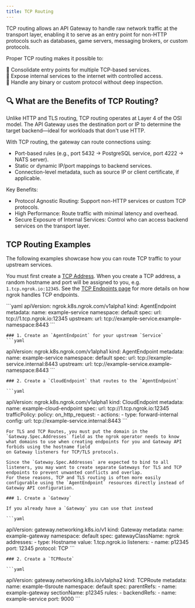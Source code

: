 ```yaml
---
title: TCP Routing
---
```



TCP routing allows an API Gateway to handle raw network traffic at the transport layer, enabling it to serve as an entry point for non-HTTP protocols such as databases, game servers, messaging brokers, or custom protocols.

Proper TCP routing makes it possible to:

🔁 Consolidate entry points for multiple TCP-based services. <br /> 
📡 Expose internal services to the internet with controlled access. <br /> 
🔌 Handle any binary or custom protocol without deep inspection. <br />

## 🔍 What are the Benefits of TCP Routing?

Unlike HTTP and TLS routing, TCP routing operates at Layer 4 of the OSI model. 
The API Gateway uses the destination port or IP to determine the target backend—ideal for workloads that don't use HTTP.

With TCP routing, the gateway can route connections using:

- Port-based rules (e.g., port 5432 → PostgreSQL service, port 4222 → NATS server).
- Static or dynamic IP/port mappings to backend services.
- Connection-level metadata, such as source IP or client certificate, if applicable.

Key Benefits:

- Protocol Agnostic Routing: Support non-HTTP services or custom TCP protocols.
- High Performance: Route traffic with minimal latency and overhead.
- Secure Exposure of Internal Services: Control who can access backend services on the transport layer.

## TCP Routing Examples

The following examples showcase how you can route TCP traffic to your upstream services.

You must first create a [TCP Address](/docs/universal-gateway/tcp-addresses/). 
When you create a TCP address, a random hostname and port will be assigned to you, e.g. `1.tcp.ngrok.io:12345`.
See the [TCP Endpoints page](/docs/universal-gateway/tcp/) for more details on how ngrok handles TCP endpoints.

<Tabs groupId="kind" queryString="kind">
	<TabItem value="agentendpoint" label="AgentEndpoint">
	```yaml
  apiVersion: ngrok.k8s.ngrok.com/v1alpha1
  kind: AgentEndpoint
  metadata:
    name: example-service
    namespace: default
  spec:
    url: tcp://1.tcp.ngrok.io:12345
    upstream:
      url: tcp://example-service.example-namespace:8443
	```
	</TabItem>
	<TabItem value="endpoints" label="CloudEndpoint with AgentEndpoint">

	### 1. Create an `AgentEndpoint` for your upstream `Service`
	```yaml
  apiVersion: ngrok.k8s.ngrok.com/v1alpha1
  kind: AgentEndpoint
  metadata:
    name: example-service
    namespace: default
  spec:
    url: tcp://example-service.internal:8443
    upstream:
      url: tcp://example-service.example-namespace:8443
	```

	### 2. Create a `CloudEndpoint` that routes to the `AgentEndpoint`

	```yaml
  apiVersion: ngrok.k8s.ngrok.com/v1alpha1
  kind: CloudEndpoint
  metadata:
    name: example-cloud-endpoint
  spec:
    url: tcp://1.tcp.ngrok.io:12345
    trafficPolicy:
      policy:
        on_http_request:
        - actions:
          - type: forward-internal
            config:
              url: tcp://example-service.internal:8443
	```
	</TabItem>
	<TabItem value="gateway-api" label="Gateway API">

	For TLS and TCP Routes, you must put the domain in the `Gateway.Spec.Addresses` field as the ngrok operator needs to know what domains to use when creating endpoints for you and Gateway API forbids using the hostname field
	on Gateway listeners for TCP/TLS protocols.

	Since the `Gateway.Spec.Addresses` are expected to bind to all listeners, you may want to create separate Gateways for TLS and TCP endpoints to prevent unwanted conflicts and overlap.
	For these reasons, TCP and TLS routing is often more easily configurable using the `AgentEndpoint` resources directly instead of Gateway API configuration.

	### 1. Create a `Gateway`

	If you already have a `Gateway` you can use that instead

	```yaml
  apiVersion: gateway.networking.k8s.io/v1
  kind: Gateway
  metadata:
    name: example-gateway
    namespace: default
  spec:
    gatewayClassName: ngrok
    addresses:
    - type: Hostname
      value: 1.tcp.ngrok.io
    listeners:
      - name: p12345
        port: 12345
        protocol: TCP
	```

	### 2. Create a `TCPRoute`

	```yaml
  apiVersion: gateway.networking.k8s.io/v1alpha2
  kind: TCPRoute
  metadata:
    name: example-tlsroute
    namespace: default
  spec:
    parentRefs:
      - name: example-gateway
        sectionName: p12345
    rules:
      - backendRefs:
          - name: example-service
            port: 9000
	```
	</TabItem>
</Tabs>

